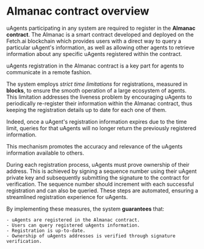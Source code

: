 
# Almanac contract overview

uAgents participating in any system are required to register in the **Almanac contract**. The Almanac is a smart contract developed and deployed on the Fetch.ai blockchain which provides users with a direct way to query a particular uAgent's information, as well as allowing other agents to retrieve information about any specific uAgents registered within the contract.

<Callout type="info" emoji="ℹ️">
  uAgents registration in the Almanac contract is a key part for agents to communicate in a remote fashion.
</Callout>

The system employs _strict time limitations_ for registrations, measured in **blocks**, to ensure the smooth operation of a large ecosystem of agents. This limitation addresses the liveness problem by encouraging uAgents to periodically re-register their information within the Almanac contract, thus keeping the registration details up to date for each one of them.

Indeed, once a uAgent's registration information expires due to the time limit, queries for that uAgents will no longer return the previously registered information.

<Callout type="info" emoji="ℹ️">
  This mechanism promotes the accuracy and relevance of the uAgents information available to others.
</Callout>

During each registration process, uAgents must prove ownership of their address. This is achieved by signing a sequence number using their uAgent private key and subsequently submitting the signature to the contract for verification. The sequence number should increment with each successful registration and can also be queried. These steps are automated, ensuring a streamlined registration experience for uAgents.

By implementing these measures, the system **guarantees** that:

    - uAgents are registered in the Almanac contract.
    - Users can query registered uAgents information.
    - Registration is up-to-date.
    - Ownership of uAgents addresses is verified through signature verification.
